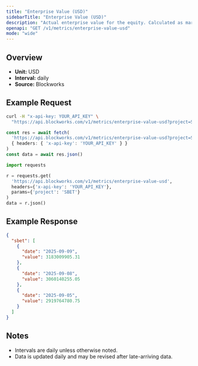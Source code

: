 ```yaml
---
title: "Enterprise Value (USD)"
sidebarTitle: "Enterprise Value (USD)"
description: "Actual enterprise value for the equity. Calculated as market cap - liabilities + assets"
openapi: "GET /v1/metrics/enterprise-value-usd"
mode: "wide"
---
```


## Overview

- **Unit:** USD
- **Interval:** daily
- **Source:** Blockworks

## Example Request

<CodeGroup>

```bash cURL
curl -H "x-api-key: YOUR_API_KEY" \
  "https://api.blockworks.com/v1/metrics/enterprise-value-usd?project=SBET"
```

```typescript TypeScript
const res = await fetch(
  'https://api.blockworks.com/v1/metrics/enterprise-value-usd?project=SBET',
  { headers: { 'x-api-key': 'YOUR_API_KEY' } }
)
const data = await res.json()
```

```python Python
import requests

r = requests.get(
  'https://api.blockworks.com/v1/metrics/enterprise-value-usd',
  headers={'x-api-key': 'YOUR_API_KEY'},
  params={'project': 'SBET'}
)
data = r.json()
```

</CodeGroup>

## Example Response

```json
{
  "sbet": [
    {
      "date": "2025-09-09",
      "value": 3183009905.31
    },
    {
      "date": "2025-09-08",
      "value": 3060140255.05
    },
    {
      "date": "2025-09-05",
      "value": 2919764780.75
    }
  ]
}
```

## Notes
- Intervals are daily unless otherwise noted.
- Data is updated daily and may be revised after late-arriving data.